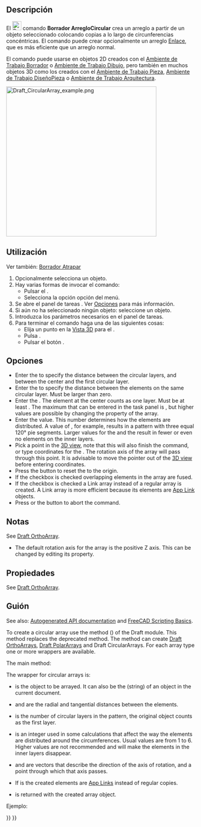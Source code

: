 <languages/>

<div class="mw-translate-fuzzy">
{{Docnav/es
|[[Draft_PolarArray/es|ArregloPolar]]
|[[Draft_PathArray/es|ArregloRuta]]
|[[Draft_Workbench/es|Borrador]]
|IconL=Draft_PolarArray.svg
|IconR=Draft_PathArray.svg
|IconC=Workbench_Draft.svg
}}
</div>

<div class="mw-translate-fuzzy">
{{GuiCommand/es
|Name=Draft CircularArray
|Name/es=Borrador ArregloCircular
|MenuLocation=Modificación → Herramientas de  Arreglo → Arreglo Circular
|Workbenches=[[Draft_Workbench/es|Borrador]], [[Arch_Workbench/es|Arquitectura]]
|Version=0.19
|SeeAlso=[[Draft_OrthoArray/es|Borrador OrthoArray]], [[Draft_PolarArray/es|Borrador ArregloPolar]], [[Draft_PathArray/es|Borrador ArregloRuta]], [[Draft_PathLinkArray/es|Borrador ArregloEnlaceRuta]], [[Draft_PointArray/es|Borrador ArregloPunto]], [[Draft_PointLinkArray/es|Borrador ArregloEnlacePunto]]
}}
</div>

<span id="Description"></span>
==Descripción==

El [[Image:Draft_CircularArray.svg|24px]] comando '''Borrador ArregloCircular''' crea un arreglo a partir de un objeto seleccionado colocando copias a lo largo de circunferencias concéntricas. El comando puede crear opcionalmente un arreglo [[App_Link/es|Enlace]], que es más eficiente que un arreglo normal.

<div class="mw-translate-fuzzy">
El comando puede usarse en objetos 2D creados con el [[Draft_Workbench/es|Ambiente de Trabajo Borrador]] o [[Sketcher_Workbench/es|Ambiente de Trabajo Dibujo]], pero también en muchos objetos 3D como los creados con el [[Part_Workbench/es|Ambiente de Trabajo Pieza]], [[PartDesign_Workbench/es|Ambiente de Trabajo DiseñoPieza]] o [[Arch_Workbench/es|Ambiente de Trabajo Arquitectura]].
</div>

[[Image:Draft_CircularArray_example.png|400px]]
{{Caption|Borrador ArregloCircular}}

<span id="Usage"></span>
== Utilización ==

Ver también: [[Draft_Snap/es|Borrador Atrapar]]

<div class="mw-translate-fuzzy">
# Opcionalmente selecciona un objeto.
# Hay varias formas de invocar el comando:
#* Pulsar el {{Button|[[Image:Draft_CircularArray.svg|16px]] [[Draft_CircularArray/es|Borrador ArregloCircular]]}}.
#* Selecciona la opción {{MenuCommand|Modificación → Herramientas de arreglo →[[Image:Draft_CircularArray.svg|16px]] Arreglo circular}} opción del menú.
# Se abre el panel de tareas {{MenuCommand|Arreglo circular}}. Ver [[#Opciones|Opciones]] para más información.
# Si aún no ha seleccionado ningún objeto: seleccione un objeto.
# Introduzca los parámetros necesarios en el panel de tareas.
# Para terminar el comando haga una de las siguientes cosas:
#* Elija un punto en la [[3D_view/es|Vista 3D]] para el {{MenuCommand|Centro de rotación}}.
#* Pulsa {{KEY|Enter}}.
#* Pulsar el botón {{Button|Aceptar}}.
</div>

<span id="Options"></span>
==Opciones==

* Enter the {{MenuCommand|Radial distance}} to specify the distance between the circular layers, and between the center and the first circular layer.
* Enter the {{MenuCommand|Tangential distance}} to specify the distance between the elements on the same circular layer. Must be larger than zero.
* Enter the {{MenuCommand|Number of circular layers}}. The element at the center counts as one layer. Must be at least {{Value|2}}. The maximum that can be entered in the task panel is {{Value|99}}, but higher values are possible by changing the {{PropertyData|Number Circles}} property of the array.
* Enter the {{MenuCommand|Symmetry}} value. This number determines how the elements are distributed. A value of {{Value|3}}, for example, results in a pattern with three equal 120° pie segments. Larger values for the {{MenuCommand|Symmetry}} and the {{MenuCommand|Tangential distance}} result in fewer or even no elements on the inner layers.
* Pick a point in the [[3D_view|3D view]], note that this will also finish the command, or type coordinates for the {{MenuCommand|Center of rotation}}. The rotation axis of the array will pass through this point. It is advisable to move the pointer out of the [[3D_view|3D view]] before entering coordinates.
* Press the {{MenuCommand|Reset point}} button to reset the {{MenuCommand|Center of rotation}} to the origin.
* If the {{MenuCommand|Fuse}} checkbox is checked overlapping elements in the array are fused.
* If the {{MenuCommand|Link array}} checkbox is checked a Link array instead of a regular array is created. A Link array is more efficient because its elements are [[App_Link|App Link]] objects.
* Press {{KEY|Esc}} or the {{Button|Cancel}} button to abort the command.

<span id="Notes"></span>
==Notas==

See [[Draft_OrthoArray#Notes|Draft OrthoArray]].

* The default rotation axis for the array is the positive Z axis. This can be changed by editing its {{PropertyData|Axis}} property.

<span id="Properties"></span>
== Propiedades ==

See [[Draft_OrthoArray#Properties|Draft OrthoArray]].

<span id="Scripting"></span>
== Guión ==

See also: [https://freecad.github.io/SourceDoc/ Autogenerated API documentation] and [[FreeCAD Scripting Basics|FreeCAD Scripting Basics]].

To create a circular array use the {{incode|make_array}} method ({{Version|0.19}}) of the Draft module. This method replaces the deprecated {{incode|makeArray}} method. The {{incode|make_array}} method can create [[Draft_OrthoArray|Draft OrthoArrays]], [[Draft_PolarArray|Draft PolarArrays]] and Draft CircularArrays. For each array type one or more wrappers are available.

The main method:

{{Code|code=
array = make_array(base_object, arg1, arg2, arg3, arg4=None, arg5=None, arg6=None, use_link=True)
}}

The wrapper for circular arrays is:

{{Code|code=
array = make_circular_array(base_object,
                            r_distance=100, tan_distance=50,
                            number=3, symmetry=1,
                            axis=App.Vector(0, 0, 1), center=App.Vector(0, 0, 0),
                            use_link=True)
}}

* {{incode|base_object}} is the object to be arrayed. It can also be the {{incode|Label}} (string) of an object in the current document.
* {{incode|r_distance}} and {{incode|tan_distance}} are the radial and tangential distances between the elements.
* {{incode|number}} is the number of circular layers in the pattern, the original object counts as the first layer.
* {{incode|symmetry}} is an integer used in some calculations that affect the way the elements are distributed around the circumferences. Usual values are from 1 to 6. Higher values are not recommended and will make the elements in the inner layers disappear.
* {{incode|axis}} and {{incode|center}} are vectors that describe the direction of the axis of rotation, and a point through which that axis passes.
* If {{incode|use_link}} is {{incode|True}} the created elements are [[App_Link|App Links]] instead of regular copies.
* {{incode|array}} is returned with the created array object.

Ejemplo:

{{Code|code=
import FreeCAD as App
import Draft

doc = App.newDocument()

tri = Draft.make_polygon(3, 600)

array = Draft.make_circular_array(tri, 1800, 1200, 4, 1)
doc.recompute()
}}


<div class="mw-translate-fuzzy">
{{Docnav/es
|[[Draft_PolarArray/es|ArregloPolar]]
|[[Draft_PathArray/es|ArregloRuta]]
|[[Draft_Workbench/es|Borrador]]
|IconL=Draft_PolarArray.svg
|IconR=Draft_PathArray.svg
|IconC=Workbench_Draft.svg
}}
</div>

{{Draft Tools navi{{#translation:}}}}
{{Userdocnavi{{#translation:}}}}